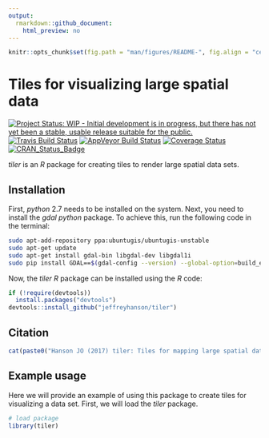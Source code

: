 ```yaml
---
output:
  rmarkdown::github_document:
    html_preview: no
---
```


```r
knitr::opts_chunk$set(fig.path = "man/figures/README-", fig.align = "center")
```

<!--- README.md is generated from README.Rmd. Please edit that file -->

# Tiles for visualizing large spatial data

[![Project Status: WIP - Initial development is in progress, but there has not yet been a stable, usable release suitable for the public.](http://www.repostatus.org/badges/latest/wip.svg)](http://www.repostatus.org/#wip)
[![Travis Build Status](https://img.shields.io/travis/jeffreyhanson/tiler/master.svg?label=Mac%20OSX%20%26%20Linux)](https://travis-ci.org/jeffreyhanson/tiler)
[![AppVeyor Build Status](https://img.shields.io/appveyor/ci/jeffreyhanson/tiler/master.svg?label=Windows)](https://ci.appveyor.com/project/jeffreyhanson/tiler)
[![Coverage Status](https://codecov.io/github/jeffreyhanson/tiler/coverage.svg?branch=master)](https://codecov.io/github/jeffreyhanson/tler?branch=master)
[![CRAN_Status_Badge](http://www.r-pkg.org/badges/version/tiler)](https://CRAN.R-project.org/package=tiler)


_tiler_ is an _R_ package for creating tiles to render large spatial data sets.

## Installation

First, _python_ 2.7 needs to be installed on the system. Next, you need to install the _gdal python_ package. To achieve this, run the following code in the terminal:


```bash
sudo apt-add-repository ppa:ubuntugis/ubuntugis-unstable
sudo apt-get update
sudo apt-get install gdal-bin libgdal-dev libgdal1i
sudo pip install GDAL==$(gdal-config --version) --global-option=build_ext --global-option="-I/usr/include/gdal"
```

Now, the _tiler R_ package can be installed using the _R_ code:

```r
if (!require(devtools))
  install.packages("devtools")
devtools::install_github("jeffreyhanson/tiler")
```

## Citation

```r
cat(paste0("Hanson JO (2017) tiler: Tiles for mapping large spatial data. R package version ",packageDescription("tiler")$Version,". https://github.com/jeffreyhanson/tiler.\n"))
```

## Example usage

Here we will provide an example of using this package to create tiles for visualizing a data set. First, we will load the _tiler_ package.

```r
# load package
library(tiler)
```


